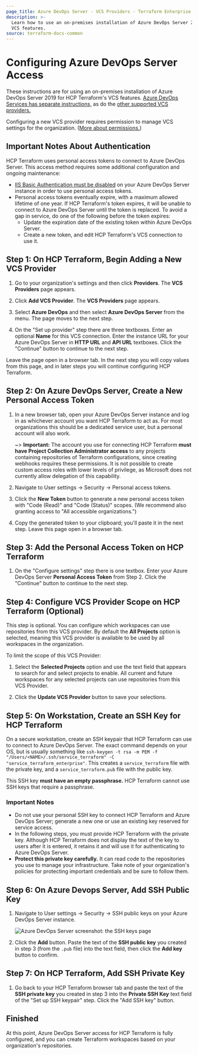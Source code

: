 ```yaml
---
page_title: Azure DevOps Server - VCS Providers - Terraform Enterprise
description: >-
  Learn how to use an on-premises installation of Azure DevOps Server 2019 for
  VCS features.
source: terraform-docs-common
---
```


# Configuring Azure DevOps Server Access

These instructions are for using an on-premises installation of Azure DevOps Server 2019 for HCP Terraform's VCS features. [Azure DevOps Services has separate instructions,](/terraform/enterprise/vcs/azure-devops-services) as do the [other supported VCS providers.](/terraform/enterprise/vcs)

Configuring a new VCS provider requires permission to manage VCS settings for the organization. ([More about permissions.](/terraform/enterprise/users-teams-organizations/permissions))

[permissions-citation]: #intentionally-unused---keep-for-maintainers

## Important Notes About Authentication

HCP Terraform uses personal access tokens to connect to Azure DevOps Server. This access method requires some additional configuration and ongoing maintenance:

-   [IIS Basic Authentication must be disabled](https://docs.microsoft.com/en-us/azure/devops/integrate/get-started/authentication/iis-basic-auth?view=azure-devops) on your Azure DevOps Server instance in order to use personal access tokens.
-   Personal access tokens eventually expire, with a maximum allowed lifetime of one year. If HCP Terraform's token expires, it will be unable to connect to Azure DevOps Server until the token is replaced. To avoid a gap in service, do one of the following before the token expires:
    -   Update the expiration date of the existing token within Azure DevOps Server.
    -   Create a new token, and edit HCP Terraform's VCS connection to use it.

## Step 1: On HCP Terraform, Begin Adding a New VCS Provider

1.  Go to your organization's settings and then click **Providers**. The **VCS Providers** page appears.

2.  Click **Add VCS Provider**. The **VCS Providers** page appears.

3.  Select **Azure DevOps** and then select **Azure DevOps Server** from the menu. The page moves to the next step.

4.  On the "Set up provider" step there are three textboxes. Enter an optional **Name** for this VCS connection. Enter the instance URL for your Azure DevOps Server in **HTTP URL** and **API URL** textboxes. Click the "Continue" button to continue to the next step.

Leave the page open in a browser tab. In the next step you will copy values from this page, and in later steps you will continue configuring HCP Terraform.

## Step 2: On Azure DevOps Server, Create a New Personal Access Token

1.  In a new browser tab, open your Azure DevOps Server instance and log in as whichever account you want HCP Terraform to act as. For most organizations this should be a dedicated service user, but a personal account will also work.

    ~> **Important:** The account you use for connecting HCP Terraform **must have Project Collection Administrator access** to any projects containing repositories of Terraform configurations, since creating webhooks requires these permissions. It is not possible to create custom access roles with lower levels of privilege, as Microsoft does not currently allow delegation of this capability.

2.  Navigate to User settings -> Security -> Personal access tokens.

3.  Click the **New Token** button to generate a new personal access token with "Code (Read)" and "Code (Status)" scopes. (We recommend also granting access to "All accessible organizations.")

4.  Copy the generated token to your clipboard; you'll paste it in the next step. Leave this page open in a browser tab.

## Step 3: Add the Personal Access Token on HCP Terraform

1.  On the "Configure settings" step there is one textbox. Enter your Azure DevOps Server **Personal Access Token** from Step 2. Click the "Continue" button to continue to the next step.

## Step 4: Configure VCS Provider Scope on HCP Terraform (Optional)

This step is optional. You can configure which workspaces can use repositories from this VCS provider. By default the **All Projects** option is selected, meaning this VCS provider is available to be used by all workspaces in the organization.

To limit the scope of this VCS Provider:

1.  Select the **Selected Projects** option and use the text field that appears to search for and select projects to enable. All current and future workspaces for any selected projects can use repositories from this VCS Provider. 

2.  Click the **Update VCS Provider** button to save your selections.

## Step 5: On Workstation, Create an SSH Key for HCP Terraform

On a secure workstation, create an SSH keypair that HCP Terraform can use to connect to Azure DevOps Server. The exact command depends on your OS, but is usually something like `ssh-keygen -t rsa -m PEM -f "/Users/<NAME>/.ssh/service_terraform" -C "service_terraform_enterprise"`. This creates a `service_terraform` file with the private key, and a `service_terraform.pub` file with the public key.

This SSH key **must have an empty passphrase.** HCP Terraform cannot use SSH keys that require a passphrase.

### Important Notes

-   Do not use your personal SSH key to connect HCP Terraform and Azure DevOps Server; generate a new one or use an existing key reserved for service access.
-   In the following steps, you must provide HCP Terraform with the private key. Although HCP Terraform does not display the text of the key to users after it is entered, it retains it and will use it for authenticating to Azure DevOps Server.
-   **Protect this private key carefully.** It can read code to the repositories you use to manage your infrastructure. Take note of your organization's policies for protecting important credentials and be sure to follow them.

## Step 6: On Azure Devops Server, Add SSH Public Key

1.  Navigate to User settings -> Security -> SSH public keys on your Azure DevOps Server instance.

    ![Azure DevOps Server screenshot: the SSH keys page](/img/docs/azure-devops-server-public-keys.png)

2.  Click the **Add** button. Paste the text of the **SSH public key** you created in step 3 (from the `.pub` file) into the text field, then click the **Add key** button to confirm.

## Step 7: On HCP Terraform, Add SSH Private Key

1.  Go back to your HCP Terraform browser tab and paste the text of the **SSH private key** you created in step 3 into the **Private SSH Key** text field of the "Set up SSH keypair" step. Click the "Add SSH key" button.

## Finished

At this point, Azure DevOps Server access for HCP Terraform is fully configured, and you can create Terraform workspaces based on your organization's repositories.
